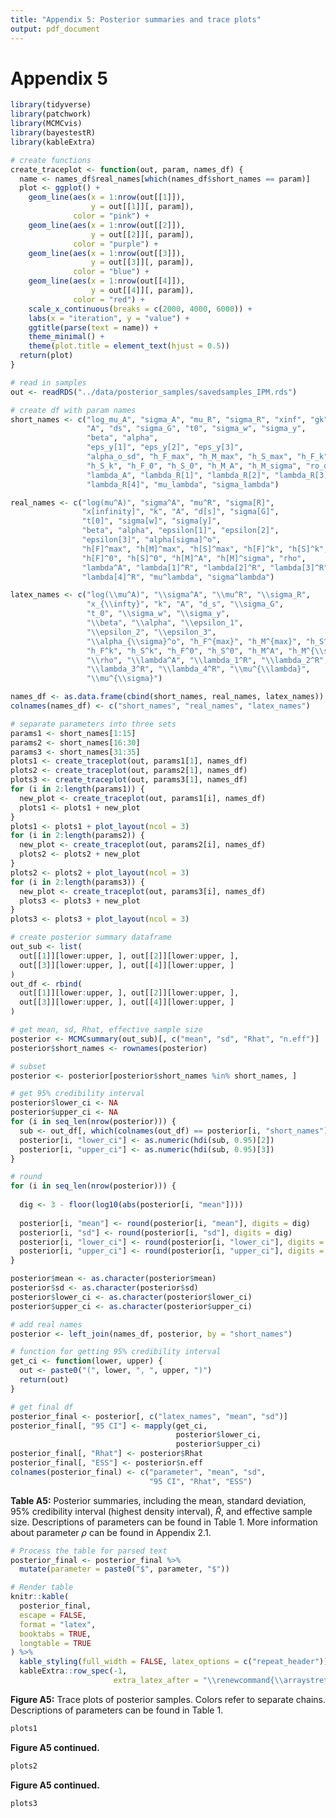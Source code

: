```yaml
---
title: "Appendix 5: Posterior summaries and trace plots"
output: pdf_document
---
```

# Appendix 5
```r
library(tidyverse)
library(patchwork)
library(MCMCvis)
library(bayestestR)
library(kableExtra)
```

```r
# create functions
create_traceplot <- function(out, param, names_df) {
  name <- names_df$real_names[which(names_df$short_names == param)]
  plot <- ggplot() +
    geom_line(aes(x = 1:nrow(out[[1]]),
                  y = out[[1]][, param]),
              color = "pink") +
    geom_line(aes(x = 1:nrow(out[[2]]),
                  y = out[[2]][, param]),
              color = "purple") +
    geom_line(aes(x = 1:nrow(out[[3]]),
                  y = out[[3]][, param]),
              color = "blue") +
    geom_line(aes(x = 1:nrow(out[[4]]),
                  y = out[[4]][, param]),
              color = "red") +
    scale_x_continuous(breaks = c(2000, 4000, 6000)) +
    labs(x = "iteration", y = "value") +
    ggtitle(parse(text = name)) +
    theme_minimal() +
    theme(plot.title = element_text(hjust = 0.5))
  return(plot)
}
```

```r
# read in samples
out <- readRDS("../data/posterior_samples/savedsamples_IPM.rds")
```

```r
# create df with param names
short_names <- c("log_mu_A", "sigma_A", "mu_R", "sigma_R", "xinf", "gk", 
                 "A", "ds", "sigma_G", "t0", "sigma_w", "sigma_y",
                 "beta", "alpha", 
                 "eps_y[1]", "eps_y[2]", "eps_y[3]", 
                 "alpha_o_sd", "h_F_max", "h_M_max", "h_S_max", "h_F_k", 
                 "h_S_k", "h_F_0", "h_S_0", "h_M_A", "h_M_sigma", "ro_dir", 
                 "lambda_A", "lambda_R[1]", "lambda_R[2]", "lambda_R[3]",
                 "lambda_R[4]", "mu_lambda", "sigma_lambda")

real_names <- c("log(mu^A)", "sigma^A", "mu^R", "sigma[R]",
                "x[infinity]", "k", "A", "d[s]", "sigma[G]", 
                "t[0]", "sigma[w]", "sigma[y]",
                "beta", "alpha", "epsilon[1]", "epsilon[2]",
                "epsilon[3]", "alpha[sigma]^o",
                "h[F]^max", "h[M]^max", "h[S]^max", "h[F]^k", "h[S]^k",
                "h[F]^0", "h[S]^0", "h[M]^A", "h[M]^sigma", "rho",
                "lambda^A", "lambda[1]^R", "lambda[2]^R", "lambda[3]^R",
                "lambda[4]^R", "mu^lambda", "sigma^lambda")

latex_names <- c("log(\\mu^A)", "\\sigma^A", "\\mu^R", "\\sigma_R",
                 "x_{\\infty}", "k", "A", "d_s", "\\sigma_G",
                 "t_0", "\\sigma_w", "\\sigma_y",
                 "\\beta", "\\alpha", "\\epsilon_1",
                 "\\epsilon_2", "\\epsilon_3", 
                 "\\alpha_{\\sigma}^o", "h_F^{max}", "h_M^{max}", "h_S^{max}",
                 "h_F^k", "h_S^k", "h_F^0", "h_S^0", "h_M^A", "h_M^{\\sigma}",
                 "\\rho", "\\lambda^A", "\\lambda_1^R", "\\lambda_2^R",
                 "\\lambda_3^R", "\\lambda_4^R", "\\mu^{\\lambda}",
                 "\\mu^{\\sigma}")

names_df <- as.data.frame(cbind(short_names, real_names, latex_names))
colnames(names_df) <- c("short_names", "real_names", "latex_names")
```

```r
# separate parameters into three sets
params1 <- short_names[1:15]
params2 <- short_names[16:30]
params3 <- short_names[31:35]
plots1 <- create_traceplot(out, params1[1], names_df)
plots2 <- create_traceplot(out, params2[1], names_df)
plots3 <- create_traceplot(out, params3[1], names_df)
for (i in 2:length(params1)) {
  new_plot <- create_traceplot(out, params1[i], names_df)
  plots1 <- plots1 + new_plot
}
plots1 <- plots1 + plot_layout(ncol = 3)
for (i in 2:length(params2)) {
  new_plot <- create_traceplot(out, params2[i], names_df)
  plots2 <- plots2 + new_plot
}
plots2 <- plots2 + plot_layout(ncol = 3)
for (i in 2:length(params3)) {
  new_plot <- create_traceplot(out, params3[i], names_df)
  plots3 <- plots3 + new_plot
}
plots3 <- plots3 + plot_layout(ncol = 3)
```

```r
# create posterior summary dataframe
out_sub <- list(
  out[[1]][lower:upper, ], out[[2]][lower:upper, ],
  out[[3]][lower:upper, ], out[[4]][lower:upper, ]
)
out_df <- rbind(
  out[[1]][lower:upper, ], out[[2]][lower:upper, ],
  out[[3]][lower:upper, ], out[[4]][lower:upper, ]
)

# get mean, sd, Rhat, effective sample size
posterior <- MCMCsummary(out_sub)[, c("mean", "sd", "Rhat", "n.eff")]
posterior$short_names <- rownames(posterior)

# subset
posterior <- posterior[posterior$short_names %in% short_names, ]

# get 95% credibility interval
posterior$lower_ci <- NA
posterior$upper_ci <- NA
for (i in seq_len(nrow(posterior))) {
  sub <- out_df[, which(colnames(out_df) == posterior[i, "short_names"])]
  posterior[i, "lower_ci"] <- as.numeric(hdi(sub, 0.95)[2])
  posterior[i, "upper_ci"] <- as.numeric(hdi(sub, 0.95)[3])
}

# round
for (i in seq_len(nrow(posterior))) {
  
  dig <- 3 - floor(log10(abs(posterior[i, "mean"])))
  
  posterior[i, "mean"] <- round(posterior[i, "mean"], digits = dig)
  posterior[i, "sd"] <- round(posterior[i, "sd"], digits = dig)
  posterior[i, "lower_ci"] <- round(posterior[i, "lower_ci"], digits = dig)
  posterior[i, "upper_ci"] <- round(posterior[i, "upper_ci"], digits = dig)
}

posterior$mean <- as.character(posterior$mean)
posterior$sd <- as.character(posterior$sd)
posterior$lower_ci <- as.character(posterior$lower_ci)
posterior$upper_ci <- as.character(posterior$upper_ci)

# add real names
posterior <- left_join(names_df, posterior, by = "short_names")

# function for getting 95% credibility interval
get_ci <- function(lower, upper) {
  out <- paste0("(", lower, ", ", upper, ")")
  return(out)
}

# get final df
posterior_final <- posterior[, c("latex_names", "mean", "sd")]
posterior_final[, "95 CI"] <- mapply(get_ci,
                                     posterior$lower_ci,
                                     posterior$upper_ci)
posterior_final[, "Rhat"] <- posterior$Rhat
posterior_final[, "ESS"] <- posterior$n.eff
colnames(posterior_final) <- c("parameter", "mean", "sd",
                               "95 CI", "Rhat", "ESS")
```

**Table A5:** Posterior summaries, including the mean, standard deviation, 95% credibility interval (highest density interval), $\hat{R}$, and effective sample size. Descriptions of parameters can be found in Table 1. More information about parameter $\rho$ can be found in Appendix 2.1.

```r
# Process the table for parsed text
posterior_final <- posterior_final %>%
  mutate(parameter = paste0("$", parameter, "$"))

# Render table
knitr::kable(
  posterior_final,
  escape = FALSE,
  format = "latex",
  booktabs = TRUE,
  longtable = TRUE
) %>%
  kable_styling(full_width = FALSE, latex_options = c("repeat_header")) %>%
  kableExtra::row_spec(-1,
                       extra_latex_after = "\\renewcommand{\\arraystretch}{2}")
```
\newpage
**Figure A5:** Trace plots of posterior samples. Colors refer to separate chains. Descriptions of parameters can be found in Table 1.

```r
plots1
```
\newpage

**Figure A5 continued.**

```r
plots2
```

\newpage

**Figure A5 continued.**

```r
plots3
```
